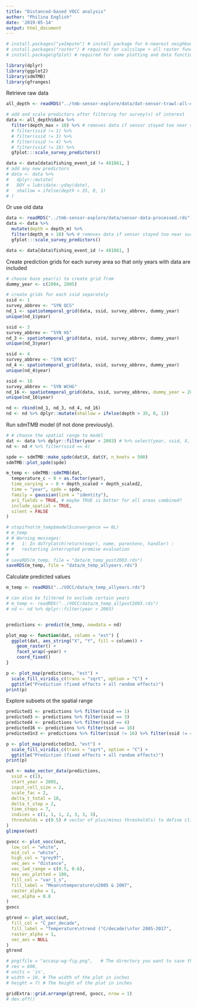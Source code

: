```yaml
---
title: "Distanced-based VOCC analysis"
author: "Philina English"
date: '2019-05-14'
output: html_document
---
```



```r
# install.packages("yaImpute") # install package for k-nearest neighbour (kNN) search
# install.packages("raster") # required for calcslope + all raster functions
# install.package(gfplot) # required for some plotting and data functions

library(dplyr)
library(ggplot2)
library(sdmTMB)
library(gfranges)
```

Retrieve raw data
```r
all_depth <- readRDS("../tmb-sensor-explore/data/dat-sensor-trawl-all-depth.rds")

# add and scale predictors after filtering for survey(s) of interest
data <- all_depth$data %>%
  filter(depth_max > 10) %>% # removes data if sensor stayed too near surface
  # filter(ssid != 1) %>%
  # filter(ssid != 3) %>%
  # filter(ssid != 4) %>%
  # filter(ssid != 16) %>%
  gfplot:::scale_survey_predictors()

data <- data[data$fishing_event_id != 481861, ]
# add any new predictors
# data <- data %>%
#   dplyr::mutate(
#   DOY = lubridate::yday(date),
#   shallow = ifelse(depth > 35, 0, 1)
# )
```

Or use old data 
```r
data <- readRDS("../tmb-sensor-explore/data/sensor-data-processed.rds")
data <- data %>%
  mutate(depth = depth_m) %>%
  filter(depth_m > 10) %>% # removes data if sensor stayed too near surface
  gfplot:::scale_survey_predictors()

data <- data[data$fishing_event_id != 481861, ]
```


Create prediction grids for each survey area so that only years with data are included
```r
# choose base year(s) to create grid from
dummy_year <- c(2004, 2005)

# create grids for each ssid separately
ssid <- 1
survey_abbrev <- "SYN QCS"
nd_1 <- spatiotemporal_grid(data, ssid, survey_abbrev, dummy_year)
unique(nd_1$year)

ssid <- 3
survey_abbrev <- "SYN HS"
nd_3 <- spatiotemporal_grid(data, ssid, survey_abbrev, dummy_year)
unique(nd_3$year)

ssid <- 4
survey_abbrev <- "SYN WCVI"
nd_4 <- spatiotemporal_grid(data, ssid, survey_abbrev, dummy_year)
unique(nd_4$year)

ssid <- 16
survey_abbrev <- "SYN WCHG"
nd_16 <- spatiotemporal_grid(data, ssid, survey_abbrev, dummy_year = 2006)
unique(nd_16$year)

nd <- rbind(nd_1, nd_3, nd_4, nd_16)
nd <- nd %>% dplyr::mutate(shallow = ifelse(depth > 35, 0, 1))
```

Run sdmTMB model (if not done previously).
```r
# # choose the spatial range to model
dat <- data %>% dplyr::filter(year > 2003) # %>% select(year, ssid, X, Y, temperature_c, depth_scaled, depth_scaled2)
nd <- nd # %>% filter(ssid == 4)

spde <- sdmTMB::make_spde(dat$X, dat$Y, n_knots = 500)
sdmTMB::plot_spde(spde)

m_temp <- sdmTMB::sdmTMB(dat,
  temperature_c ~ 0 + as.factor(year),
  time_varying = ~ 0 + depth_scaled + depth_scaled2,
  time = "year", spde = spde,
  family = gaussian(link = "identity"),
  ar1_fields = TRUE, # maybe TRUE is better for all areas combined?
  include_spatial = TRUE,
  silent = FALSE
)

# stopifnot(m_temp$model$convergence == 0L)
# m_temp
# # Warning messages:
# #   1: In doTryCatch(return(expr), name, parentenv, handler) :
# #   restarting interrupted promise evaluation
#
# saveRDS(m_temp, file = "data/m_temp_post2003.rds")
saveRDS(m_temp, file = "data/m_temp_allyears.rds")
```

Calculate predicted values
```r
m_temp <- readRDS("../VOCC/data/m_temp_allyears.rds")

# can also be filtered to exclude certain years
# m_temp <- readRDS("../VOCC/data/m_temp_allpost2003.rds")
# nd <- nd %>% dplyr::filter(year > 2003)


predictions <- predict(m_temp, newdata = nd)

plot_map <- function(dat, column = "est") {
  ggplot(dat, aes_string("X", "Y", fill = column)) +
    geom_raster() +
    facet_wrap(~year) +
    coord_fixed()
}

p <- plot_map(predictions, "est") +
  scale_fill_viridis_c(trans = "sqrt", option = "C") +
  ggtitle("Prediction (fixed effects + all random effects)")
print(p)
```

Explore subsets ot the spatial range 
```r
predicted1 <- predictions %>% filter(ssid == 1)
predicted3 <- predictions %>% filter(ssid == 3)
predicted4 <- predictions %>% filter(ssid == 4)
predicted16 <- predictions %>% filter(ssid == 16)
predicted1n3 <- predictions %>% filter(ssid != 16) %>% filter(ssid != 4) %>% filter(year > 2004)

p <- plot_map(predicted1n3, "est") +
  scale_fill_viridis_c(trans = "sqrt", option = "C") +
  ggtitle("Prediction (fixed effects + all random effects)")
print(p)
```


```r
out <- make_vector_data(predictions,
  ssid = c(1),
  start_year = 2005,
  input_cell_size = 2,
  scale_fac = 2,
  delta_t_total = 10,
  delta_t_step = 2,
  time_steps = 7,
  indices = c(1, 1, 1, 2, 3, 3, 3),
  thresholds = c(0.5) # vector of plus/minus threshold(s) to define climate match.
)
glimpse(out)
```


```r
gvocc <- plot_vocc(out,
  low_col = "white",
  mid_col = "white",
  high_col = "grey97",
  vec_aes = "distance",
  vec_lwd_range = c(0.5, 0.6),
  max_vec_plotted = 100,
  fill_col = "var_1_s",
  fill_label = "Mean\ntemperature\n2005 & 2007",
  raster_alpha = 1,
  vec_alpha = 0.8
)
gvocc
```

```r
gtrend <- plot_vocc(out,
  fill_col = "C_per_decade",
  fill_label = "Temperature\ntrend (°C/decade)\nfor 2005-2017",
  raster_alpha = 1,
  vec_aes = NULL
)
gtrend
```

```r
# png(file = "accasp-wg-fig.png",   # The directory you want to save the file in
# res = 600,
# units = 'in',
# width = 10, # The width of the plot in inches
# height = 7) # The height of the plot in inches

gridExtra::grid.arrange(gtrend, gvocc, nrow = 1)
# dev.off()
```

